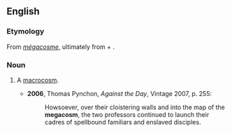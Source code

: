 ==English==

===Etymology===
From {{etyl|fr}} ''[[mégacosme]]'', ultimately from {{etyl|grc}} '''{{polytonic|[[μεγα-]]}}''' + '''{{polytonic|[[κόσμος]]}}'''.

===Noun===
{{en-noun}}

# {{obsolete}} A [[macrocosm]].
#* '''2006''', Thomas Pynchon, ''Against the Day'', Vintage 2007, p. 255:
#*: Howsoever, over their cloistering walls and into the map of the '''megacosm''', the two professors continued to launch their cadres of spellbound familiars and enslaved disciples.